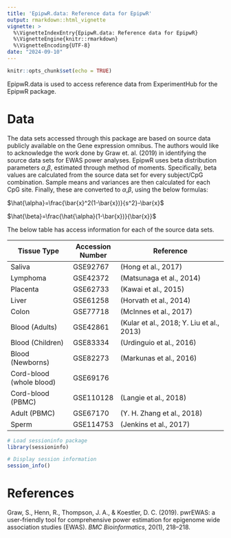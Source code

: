 ```yaml
---
title: 'EpipwR.data: Reference data for EpipwR'
output: rmarkdown::html_vignette
vignette: >
  %\VignetteIndexEntry{EpipwR.data: Reference data for EpipwR}
  %\VignetteEngine{knitr::rmarkdown}
  %\VignetteEncoding{UTF-8}
date: "2024-09-10"
---
```


```r
knitr::opts_chunk$set(echo = TRUE)
```

EpipwR.data is used to access reference data from ExperimentHub for the EpipwR package.

# Data

The data sets accessed through this package are based on source data publicly available on the Gene expression omnibus. The authors would like to acknowledge the work done by Graw et. al. (2019) in identifying the source data sets for EWAS power analyses. EpipwR uses beta distribution parameters $\alpha$,$\beta$, estimated through method of moments. Specifically, beta values are calculated from the source data set for every subject/CpG combination. Sample means and variances are then calculated for each CpG site. Finally, these are converted to $\alpha$,$\beta$, using the below formulas:

$\hat{\alpha}=\frac{\bar{x}^2(1-\bar{x})}{s^2}-\bar{x}$

$\hat{\beta}=\frac{\hat{\alpha}(1-\bar{x})}{\bar{x}}$

The below table has access information for each of the source data sets.



|Tissue Type              | Accession Number | Reference                                 |
|-------------------------|------------------|-------------------------------------------|
|Saliva                   | GSE92767         | (Hong et al., 2017)                       |
|Lymphoma                 | GSE42372         | (Matsunaga et al., 2014)                  |
|Placenta                 | GSE62733         | (Kawai et al., 2015)                      |
|Liver                    | GSE61258         | (Horvath et al., 2014)                    |
|Colon                    | GSE77718         | (McInnes et al., 2017)                    |
|Blood (Adults)           | GSE42861         | (Kular et al., 2018; Y. Liu et al., 2013) |
|Blood (Children)         | GSE83334         | (Urdinguio et al., 2016)                  |
|Blood (Newborns)         | GSE82273         | (Markunas et al., 2016)                   |
|Cord-blood (whole blood) | GSE69176         |                                           |
|Cord-blood (PBMC)        | GSE110128        | (Langie et al., 2018)                     |
|Adult (PBMC)             | GSE67170         | (Y. H. Zhang et al., 2018)                |
|Sperm                    | GSE114753        | (Jenkins et al., 2017)                    |



```r
# Load sessioninfo package
library(sessioninfo)

# Display session information
session_info()
```

# References

Graw, S., Henn, R., Thompson, J. A., & Koestler, D. C. (2019). pwrEWAS: a user-friendly tool for comprehensive power estimation for epigenome wide association studies (EWAS). *BMC Bioinformatics*, 20(1), 218--218.
